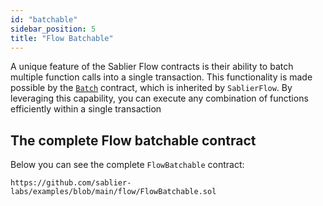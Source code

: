 ```yaml
---
id: "batchable"
sidebar_position: 5
title: "Flow Batchable"
---
```


A unique feature of the Sablier Flow contracts is their ability to batch multiple function calls into a single
transaction. This functionality is made possible by the [`Batch`](/reference/flow/contracts/abstracts/abstract.Batch)
contract, which is inherited by `SablierFlow`. By leveraging this capability, you can execute any combination of
functions efficiently within a single transaction

## The complete Flow batchable contract

Below you can see the complete `FlowBatchable` contract:

```solidity reference title="Flow Batchable"
https://github.com/sablier-labs/examples/blob/main/flow/FlowBatchable.sol
```
